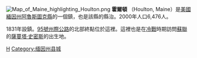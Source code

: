 {{coord|46|00|08|N|67|50|26|W|display=title}}
[[File:Map_of_Maine_highlighting_Houlton.png|right]]
'''霍爾頓'''  （Houlton, Maine）是[[美國|美國]][[緬因州|緬因州]][[阿魯斯圖克縣|阿魯斯圖克縣]]的一個鎮，也是該縣的縣治。2000年人口6,476人。

1831年設鎮。[[95號州際公路|95號州際公路]]的北部終點位於這裡。這裡也是在[[冷戰|冷戰]]時期訪問[[蘇聯|蘇聯]]的[[薩蔓塔·史密斯|薩蔓塔·史密斯]]的出生地。

{{Maine}}

[[Category:緬因州|H]]
[[Category:缅因州县城|Category:缅因州县城]]